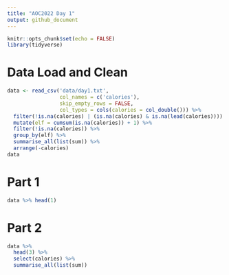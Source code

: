 ```yaml
---
title: "AOC2022 Day 1"
output: github_document
---
```


```r
knitr::opts_chunk$set(echo = FALSE)
library(tidyverse)
```


# Data Load and Clean
```r
data <- read_csv('data/day1.txt', 
                 col_names = c('calories'), 
                 skip_empty_rows = FALSE,
                 col_types = cols(calories = col_double())) %>%
  filter(!is.na(calories) | (is.na(calories) & is.na(lead(calories)))) %>%
  mutate(elf = cumsum(is.na(calories)) + 1) %>%
  filter(!is.na(calories)) %>%
  group_by(elf) %>% 
  summarise_all(list(sum)) %>%
  arrange(-calories)
data
```


# Part 1
```r
data %>% head(1)
```


# Part 2
```r
data %>% 
  head(3) %>%
  select(calories) %>%
  summarise_all(list(sum))
```